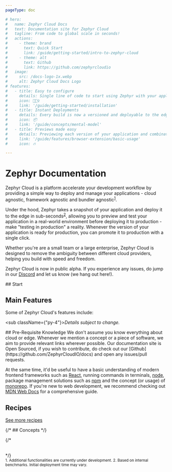 ```yaml
---
pageType: doc

# hero:
#   name: Zephyr Cloud Docs
#   text: Documentation site for Zephyr Cloud
#   tagline: From code to global scale in seconds!
#   actions:
#     - theme: brand
#       text: Quick Start
#       link: /guide/getting-started/intro-to-zephyr-cloud
#     - theme: alt
#       text: Github
#       link: https://github.com/zephyrcloudio
#   image:
#     src: /docs-logo-1x.webp
#     alt: Zephyr Cloud Docs Logo
# features:
#   - title: Easy to configure
#     details: Single line of code to start using Zephyr with your application.
#     icon: 🏃🏻‍♀️
#     link: '/guide/getting-started/installation'
#   - title: Instant Deployments
#     details: Every build is now a versioned and deployable to the edge.  
#     icon: 📦
#     link: '/guide/concepts/mental-model'
#   - title: Previews made easy
#     details: Previewing each version of your application and combinations of microfrontends is easy with the Zephyr browser extension
#     link: '/guide/features/browser-extension/basic-usage'
#     icon: 🔥

---
```


# Zephyr Documentation
Zephyr Cloud is a platform accelerate your development workflow by providing a simple way to deploy and manage your applications - cloud agnostic, framework agnostic and bundler agnostic<sup><a href="#footnote-1">1</a></sup>.

Under the hood, Zephyr takes a snapshot of your application and deploy it to the edge in sub-seconds<sup><a href="#footnote-2">2</a></sup>, allowing you to preview and test your application in a real-world environment before deploying it to production - make "testing in production" a reality. Whenever the version of your application is ready for production, you can promote it to production with a single click.

Whether you're are a small team or a large enterprise, Zephyr Cloud is designed to remove the ambiguity between different cloud providers, helping you build with speed and freedom.

Zephyr Cloud is now in public alpha. If you experience any issues, do jump in our [Discord](https://discord.gg/8Q5vz6Q) and let us know (we hang out here!).

<Separator/>
## Start

<CardLayout>
<HomeStart />
</CardLayout>

<Separator/>

## Main Features
Some of Zephyr Cloud's features include:
<FeatureTable/>

<sub className={"py-4"}><i>Details subject to change.</i> </sub>

<Separator/>
## Pre-Requisite Knowledge
We don't assume you know everything about cloud or edge. Whenever we mention a concept or a piece of software, we aim to provide relevant links wherever possible. Our documentation site is Open Sourced, if you wish to contribute, do check out our [Github](https://github.com/ZephyrCloudIO/docs) and open any issues/pull requests.

At the same time, it'd be useful to have a basic understanding of modern frontend frameworks such as [React](https://react.dev), running commands in terminals, [node](https://nodejs.org/en), package management solutions such as [npm](https://docs.npmjs.com/cli/v10/configuring-npm/install) and the concept (or usage) of [monorepo](https://monorepo.tools/). If you're new to web development, we recommend checking out [MDN Web Docs](https://developer.mozilla.org/en-US/docs/Web) for a comprehensive guide.

<Separator/>

## Recipes

<CardLayout>
<HomeRecipes/>
</CardLayout>

[See more recipes](/recipes)
<Separator/>

{/* ## Concepts */}

{/* <CardLayout>
<HomeConcept/>

</CardLayout>
<br/> */}

<div className="flex flex-col">

<sub id="footnote-1">
1. Additional functionalities are currently under development.
</sub>
<sub id="footnote-2">
2. Based on internal benchmarks. Initial deployment time may vary.
</sub>
</div>
